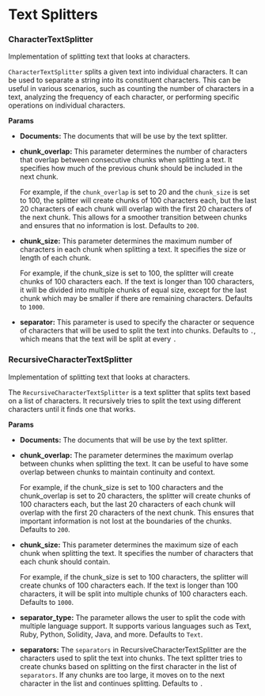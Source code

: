 # Text Splitters


### CharacterTextSplitter

Implementation of splitting text that looks at characters.

`CharacterTextSplitter` splits a given text into individual characters. It can be used to separate a string into its constituent characters. This can be useful in various scenarios, such as counting the number of characters in a text, analyzing the frequency of each character, or performing specific operations on individual characters.

**Params**

- **Documents:** The documents that will be use by the text splitter.


- **chunk_overlap:** This parameter determines the number of characters that overlap between consecutive chunks when splitting a text. It specifies how much of the previous chunk should be included in the next chunk.

    For example, if the `chunk_overlap` is set to 20 and the `chunk_size` is set to 100, the splitter will create chunks of 100 characters each, but the last 20 characters of each chunk will overlap with the first 20 characters of the next chunk. This allows for a smoother transition between chunks and ensures that no information is lost. Defaults to `200`.

- **chunk_size:** This parameter determines the maximum number of characters in each chunk when splitting a text. It specifies the size or length of each chunk.

    For example, if the chunk_size is set to 100, the splitter will create chunks of 100 characters each. If the text is longer than 100 characters, it will be divided into multiple chunks of equal size, except for the last chunk which may be smaller if there are remaining characters. Defaults to `1000`.

- **separator:** This parameter is used to specify the character or sequence of characters that will be used to split the text into chunks. Defaults to `.`, which means that the text will be split at every `.`


### RecursiveCharacterTextSplitter

Implementation of splitting text that looks at characters. 

The `RecursiveCharacterTextSplitter` is a text splitter that splits text based on a list of characters. It recursively tries to split the text using different characters until it finds one that works.

**Params**

- **Documents:** The documents that will be use by the text splitter.


- **chunk_overlap:** The parameter determines the maximum overlap between chunks when splitting the text. It can be useful to have some overlap between chunks to maintain continuity and context.

    For example, if the chunk_size is set to 100 characters and the chunk_overlap is set to 20 characters, the splitter will create chunks of 100 characters each, but the last 20 characters of each chunk will overlap with the first 20 characters of the next chunk. This ensures that important information is not lost at the boundaries of the chunks. Defaults to `200`.

- **chunk_size:** This parameter determines the maximum size of each chunk when splitting the text. It specifies the number of characters that each chunk should contain.

    For example, if the chunk_size is set to 100 characters, the splitter will create chunks of 100 characters each. If the text is longer than 100 characters, it will be split into multiple chunks of 100 characters each. Defaults to `1000`.

- **separator_type:** The parameter allows the user to split the code with multiple language support. It supports various languages such as Text, Ruby, Python, Solidity, Java, and more. Defaults to `Text`.

- **separators:** The `separators` in RecursiveCharacterTextSplitter are the characters used to split the text into chunks. The text splitter tries to create chunks based on splitting on the first character in the list of `separators`. If any chunks are too large, it moves on to the next character in the list and continues splitting. Defaults to `.`
